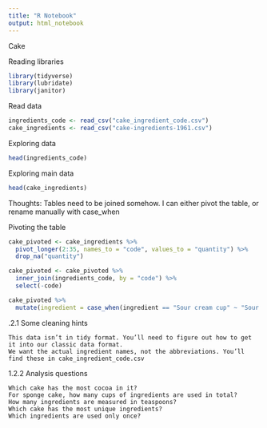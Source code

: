 ```yaml
---
title: "R Notebook"
output: html_notebook
---
```


Cake

Reading libraries
```r
library(tidyverse)
library(lubridate)
library(janitor)
```

Read data
```r
ingredients_code <- read_csv("cake_ingredient_code.csv")
cake_ingredients <- read_csv("cake-ingredients-1961.csv")
```

Exploring data
```r
head(ingredients_code)
```

Exploring main data
```r
head(cake_ingredients)
```

Thoughts:
Tables need to be joined somehow. I can either pivot the table, or rename manually with case_when


Pivoting the table
```r
cake_pivoted <- cake_ingredients %>%
  pivot_longer(2:35, names_to = "code", values_to = "quantity") %>%
  drop_na("quantity")
```

```r
cake_pivoted <- cake_pivoted %>%
  inner_join(ingredients_code, by = "code") %>%
  select(-code)
```

```r
cake_pivoted %>%
  mutate(ingredient = case_when(ingredient == "Sour cream cup" ~ "Sour cream"))
```



.2.1 Some cleaning hints

    This data isn’t in tidy format. You’ll need to figure out how to get it into our classic data format.
    We want the actual ingredient names, not the abbreviations. You’ll find these in cake_ingredient_code.csv

1.2.2 Analysis questions

    Which cake has the most cocoa in it?
    For sponge cake, how many cups of ingredients are used in total?
    How many ingredients are measured in teaspoons?
    Which cake has the most unique ingredients?
    Which ingredients are used only once?


